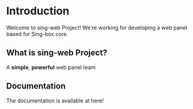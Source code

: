 # Introduction
 
Welcome to sing-web Project! We're working for developing a web panel based for Sing-box core.

## What is sing-web Project?

A **simple**, **powerful** web panel team

## Documentation

The documentation is available at here!